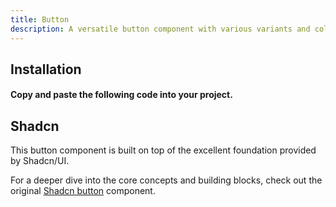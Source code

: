 ```yaml
---
title: Button
description: A versatile button component with various variants and colors for diverse UI needs.
---
```

 
<ComponentPreview
  name="button-demo"
/>

## Installation
#### Copy and paste the following code into your project.

<ComponentSource name="button" filePath="@/components/ui/buttons/button.tsx"/>


## Shadcn
This button component is built on top of the excellent foundation provided by Shadcn/UI.

For a deeper dive into the core concepts and building blocks, check out the original [Shadcn button](https://ui.shadcn.com/docs/components/button) component.